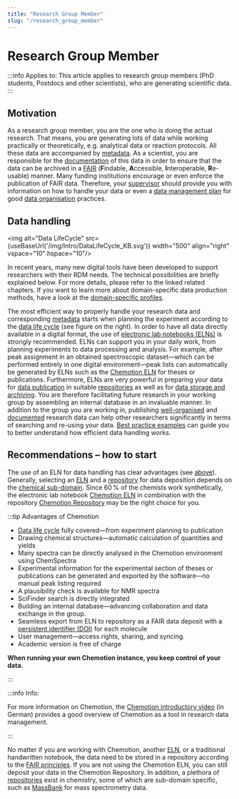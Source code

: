 ```yaml
---
title: "Research Group Member"
slug: "/research_group_member"
---
```


# Research Group Member


:::info Applies to:
This article applies to research group members (PhD students, Postdocs and other scientists), who are generating scientific data.
:::

## Motivation

As a research group member, you are the one who is doing the actual research. That means, you are generating lots of data while working practically or theoretically, e.g. analytical data or reaction protocols. All these data are accompanied by [metadata](/docs/metadata). As a scientist, you are responsible for the [documentation](/docs/data_documentation) of this data in order to ensure that the data can be archived in a [FAIR](/docs/fair) (**F**indable, **A**ccessible, **I**nteroperable, **R**e-usable) manner. Many funding institutions encourage or even enforce the publication of FAIR data. Therefore, your [supervisor](/docs/research_group_leader) should provide you with information on how to handle your data or even a [data management plan](/docs/dmp) for good [data organisation](/docs/data_organisation) practices.

## Data handling

<img alt="Data LifeCycle" src={useBaseUrl('/img/Intro/DataLifeCycle_KB.svg')} width="500" align="right" vspace="10" hspace="10"/>

In recent years, many new digital tools have been developed to support researchers with their RDM needs. The technical possibilities are briefly explained below. For more details, please refer to the linked related chapters. If you want to learn more about domain-specific data production methods, have a look at the [domain-specific profiles](/docs/role_guide).

The most efficient way to properly handle your research data and corresponding [metadata](/docs/metadata) starts when planning the experiment according to the [data life cycle](/docs/data_life_cycle) (see figure on the right). In order to have all data directly available in a digital format, the use of [electronic lab notebooks (ELNs)](/docs/eln) is strongly recommended. ELNs can support you in your daily work, from planning experiments to data processing and analysis. For example, after peak assignment in an obtained spectroscopic dataset—which can be performed entirely in one digital environment—peak lists can automatically be generated by ELNs such as the [Chemotion ELN](https://eln.chemotion.net/home) for theses or publications. Furthermore, ELNs are very powerful in preparing your data for [data publication](/docs/data_publication) in suitable [repositories](/docs/repositories) as well as for [data storage and archiving](/docs/data_storage). You are therefore facilitating future research in your working group by assembling an internal database in an invaluable manner. In addition to the group you are working in, publishing [well-organised](/docs/data_organisation) and [documented](/docs/data_documentation) research data can help other researchers significantly in terms of searching and re-using your data. [Best practice examples](/docs/best_practice) can guide you to better understand how efficient data handling works.

## Recommendations – how to start

The use of an ELN for data handling has clear advantages (see [above](#data-handling)). Generally, selecting an [ELN](/docs/eln) and a [repository](/docs/repositories) for data deposition depends on the [chemical sub-domain](/docs/domain_guide). Since 60 % of the chemists work synthetically, the electronic lab notebook [Chemotion ELN](https://www.chemotion.net/chemotionsaurus/) in combination with the repository [Chemotion Repository](https://www.chemotion-repository.net/welcome) may be the right choice for you. 

:::tip Advantages of Chemotion

- [Data life cycle](/docs/data_life_cycle) fully covered—from experiment planning to publication
- Drawing chemical structures—automatic calculation of quantities and yields
- Many spectra can be directly analysed in the Chemotion environment using ChemSpectra
- Experimental information for the experimental section of theses or publications can be generated and exported by the software—no manual peak listing required
- A plausibility check is available for NMR spectra
- SciFinder search is directly integrated
- Building an internal database—advancing collaboration and data exchange in the group.
- Seamless export from ELN to repository as a FAIR data deposit with a [persistent identifier (DOI)](/docs/pid) for each molecule
- User management—access rights, sharing, and syncing.
- Academic version is free of charge

**When running your own Chemotion instance, you keep control of your data.**

:::

:::info Info:

For more information on Chemotion, the [Chemotion introductory video](https://www.youtube.com/watch?v=tZHaP6DW-Dw) (in German) provides a good overview of Chemotion as a tool in research data management. 

:::

No matter if you are working with Chemotion, another [ELN](/docs/eln), or a traditional handwritten notebook, the data need to be stored in a repository according to the [FAIR principles](/docs/fair). If you are not using the Chemotion ELN, you can still deposit your data in the Chemotion Repository. In addition, a plethora of [repositories](/docs/repositories) exist in chemistry, some of which are sub-domain specific, such as [MassBank](https://massbank.eu/MassBank/) for mass spectrometry data.
